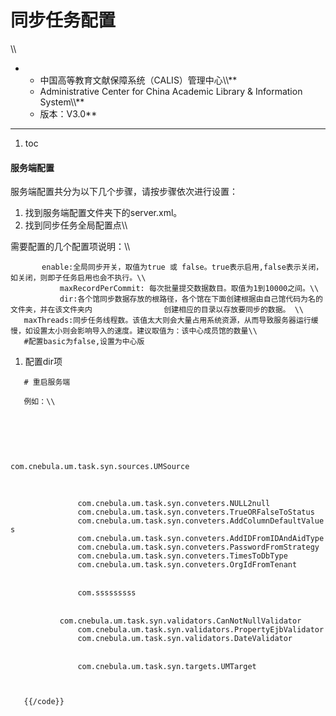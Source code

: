 =同步任务配置=
{{img/calis.png}}\\

**中国高等教育文献保障系统（CALIS）管理中心\\**
**Administrative Center for China Academic Library & Information System\\**
**版本：V3.0**
----
#toc
====服务端配置====
服务端配置共分为以下几个步骤，请按步骤依次进行设置：
# 找到服务端配置文件夹下的server.xml。
# 找到同步任务全局配置点<cfg confPoint="SynTaskConfig">\\
需要配置的几个配置项说明：\\
		enable:全局同步开关，取值为true 或 false。true表示启用,false表示关闭，如关闭，则即子任务启用也会不执行。\\
			maxRecordPerCommit: 每次批量提交数据数目。取值为1到10000之间。\\
			dir:各个馆同步数据存放的根路径，各个馆在下面创建根据由自己馆代码为名的文件夹，并在该文件夹内				创建相应的目录以存放要同步的数据。 \\
	maxThreads:同步任务线程数。该值太大则会大量占用系统资源，从而导致服务器运行缓慢，如设置太小则会影响导入的速度。建议取值为：该中心成员馆的数量\\
	#配置basic为false,设置为中心版
#配置dir项
	# 重启服务端
	
	例如：\\
	{{code}}
		<cfg confPoint="SynTaskConfig"> 
		<SynTaskConfig basic="false" enable="true" maxRecordPerCommit = "1000" dir="#{syn_task_data_dir}" maxThreads="10">
			<Sources>
				<Source enable="true" description="获取所有满足规则的文件">com.cnebula.um.task.syn.sources.UMSource</Source>
			</Sources>
			<Conveters>
				<Conveter enable="true" description="空列(NULL，null,Null,NuLL)转换为null">com.cnebula.um.task.syn.conveters.NULL2null</Conveter>
				<Conveter enable="true" description="true 或则 false的值转换为有意义的状态字">com.cnebula.um.task.syn.conveters.TrueORFalseToStatus</Conveter>
				<Conveter enable="true" description="加入一些列的默认值，如email的附加ID的类型为5">com.cnebula.um.task.syn.conveters.AddColumnDefaultValues</Conveter>
				<Conveter enable="true" description="把附加id类型和用户id转换为附加ID">com.cnebula.um.task.syn.conveters.AddIDFromIDAndAidType</Conveter>
				<Conveter enable="true" description="根据指定的密码策略来生成密码，通常用于加密密码,需要把密码策略放入map">com.cnebula.um.task.syn.conveters.PasswordFromStrategy</Conveter>
				<Conveter enable="true" description="把与时间相关的字段转换为db形式，转换的有timestamp,birthday,validdate,invaliddate,需要把文件名（fname）放入map">com.cnebula.um.task.syn.conveters.TimesToDbType</Conveter>
				<Conveter enable="true" description="加上用户所属机构的关联，关联规则：get o.id where o.code=tenantCode">com.cnebula.um.task.syn.conveters.OrgIdFromTenant</Conveter>
			</Conveters>
			<Filters>
				<Filter enable="false" description="生日大于当前日期">com.sssssssss</Filter>
			</Filters>
			<Validators>
			<Validator enable="true" description="判断不能为空的字段">com.cnebula.um.task.syn.validators.CanNotNullValidator</Validator>
				<Validator enable="true" description="判断在ejb中，属性合法性">com.cnebula.um.task.syn.validators.PropertyEjbValidator</Validator>
				<Validator enable="true" description="时间戳大于当前时间">com.cnebula.um.task.syn.validators.DateValidator</Validator>
			</Validators>
			<DBTargets>
				<DBTarget enable="true" description="导入到um库中">com.cnebula.um.task.syn.targets.UMTarget</DBTarget>
			</DBTargets>
		</SynTaskConfig>
	</cfg>
	{{/code}}